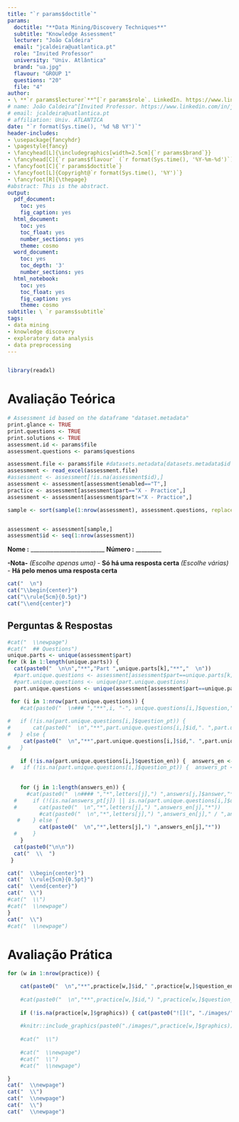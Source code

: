 ```yaml
---
title: "`r params$doctitle`"
params:
  doctitle: "**Data Mining/Discovery Techniques**"
  subtitle: "Knowledge Assessment"
  lecturer: "João Caldeira"
  email: "jcaldeira@uatlantica.pt"
  role: "Invited Professor"
  university: "Univ. Atlântica"
  brand: "ua.jpg"
  flavour: "GROUP 1"
  questions: "20"
  file: "4"
author: 
- \ **`r params$lecturer`**^[`r params$role`. LinkedIn. https://www.linkedin.com/in/joao-carlos-caldeira/], [*`r params$email`*](mailto:`r params$email`), **`r params$university`**
# name: João Caldeira^[Invited Professor. https://www.linkedin.com/in/joao-carlos-caldeira/]
# email: jcaldeira@uatlantica.pt
# affiliation: Univ. ATLANTICA
date: "`r format(Sys.time(), '%d %B %Y')`"
header-includes:
- \usepackage{fancyhdr}
- \pagestyle{fancy}
- \fancyhead[L]{\includegraphics[width=2.5cm]{`r params$brand`}}
- \fancyhead[C]{`r params$flavour` (`r format(Sys.time(), '%Y-%m-%d')`)}
- \fancyfoot[C]{`r params$doctitle`}
- \fancyfoot[L]{Copyright@`r format(Sys.time(), '%Y')`}
- \fancyfoot[R]{\thepage}
#abstract: This is the abstract.
output:
  pdf_document: 
    toc: yes
    fig_caption: yes
  html_document: 
    toc: yes
    toc_float: yes
    number_sections: yes
    theme: cosmo
  word_document:
    toc: yes
    toc_depth: '3'
    number_sections: yes
  html_notebook: 
    toc: yes
    toc_float: yes
    fig_caption: yes
    theme: cosmo
subtitle: \ `r params$subtitle`
tags:
- data mining
- knowledge discovery
- exploratory data analysis
- data preprocessing
---
```


\newpage

```r
```


```r
library(readxl)
```


# Avaliação Teórica
```r

# Assessment id based on the dataframe "dataset.metadata"
print.glance <- TRUE
print.questions <- TRUE
print.solutions <- TRUE
assessment.id <- params$file
assessment.questions <- params$questions

assessment.file <- params$file #datasets.metadata[datasets.metadata$id == assessment.id,]$fullpath
assessment <- read_excel(assessment.file)
#assessment <- assessment[!is.na(assessment$id),]
assessment <- assessment[assessment$enabled=="T",]
practice <- assessment[assessment$part=="X - Practice",]
assessment <- assessment[assessment$part!="X - Practice",]

sample <- sort(sample(1:nrow(assessment), assessment.questions, replace=F), decreasing = F)


assessment <- assessment[sample,]
assessment$id <- seq(1:nrow(assessment))
```

**Nome :** __________________________
\newline
\newline
**Número :** _________
\newline

**-Nota-**
\newline
*(Escolhe apenas uma)* - **Só há uma resposta certa**
\newline
*(Escolhe várias)* - **Há pelo menos uma resposta certa**


```r
cat("  \n")
cat("\\begin{center}")
cat("\\rule{5cm}{0.5pt}")
cat("\\end{center}")
```



## Perguntas & Respostas
```r
#cat("  \\newpage")
#cat("  ## Questions")
unique.parts <- unique(assessment$part)
for (k in 1:length(unique.parts)) {
  cat(paste0("  \n\n","**","Part ",unique.parts[k],"**","  \n"))
  #part.unique.questions <- assessment[assessment$part==unique.parts[k],c("id","question","comments")]
  #part.unique.questions <- unique(part.unique.questions)
  part.unique.questions <- unique(assessment[assessment$part==unique.parts[k],])

 for (i in 1:nrow(part.unique.questions)) { 
    #cat(paste0("  \n### ","**",i, "-", unique.questions[i,]$question,"**"))
    
#   if (!is.na(part.unique.questions[i,]$question_pt)) { 
#       cat(paste0("  \n","**",part.unique.questions[i,]$id,". ",part.unique.questions[i,]$question_en, " / ", part.unique.questions[i,]$question_pt,"**"," *",part.unique.questions[i,]$comments,"*")) 
#   } else {
     cat(paste0("  \n","**",part.unique.questions[i,]$id,". ",part.unique.questions[i,]$question_en,"**"," *",part.unique.questions[i,]$comments,"*"))
#   }
       
    if (!is.na(part.unique.questions[i,]$question_en)) {  answers_en <- unlist(strsplit(part.unique.questions$answer_en[i],",")) }
 #   if (!is.na(part.unique.questions[i,]$question_pt)) {  answers_pt <- unlist(strsplit(part.unique.questions$answer_pt[i],",")) }
     
    
    for (j in 1:length(answers_en)) { 
      #cat(paste0("  \n#### ","*",letters[j],") ",answers[j,]$answer,"*"))
  #     if (!(is.na(answers_pt[j]) || is.na(part.unique.questions[i,]$question_pt))) {
  #       cat(paste0("  \n","*",letters[j],") ",answers_en[j],"*"))
          #cat(paste0("  \n","*",letters[j],") ",answers_en[j]," / ",answers_pt[j],"*")) 
   #    } else {
          cat(paste0("  \n","*",letters[j],") ",answers_en[j],"*"))
  #     }
    }
  cat(paste0("\n\n"))
  cat("  \\  ")
 }

cat("  \\begin{center}")
cat("  \\rule{5cm}{0.5pt}")
cat("  \\end{center}")
cat("  \\")
#cat("  \\")
#cat("  \\newpage")
}
cat("  \\")
#cat("  \\newpage")
```

\newpage
# Avaliação Prática

```r


for (w in 1:nrow(practice)) {

    cat(paste0("  \n","**",practice[w,]$id," ",practice[w,]$question_en,"**","  \n\n\n\n"))
    
    #cat(paste0("  \n","**",practice[w,]$id,") ",practice[w,]$question_pt,"**","  \n\n\n\n"))
     
    if (!is.na(practice[w,]$graphics)) { cat(paste0("![](", "./images/",practice[w,]$graphics,")"), "\n") }
  
    #knitr::include_graphics(paste0("./images/",practice[w,]$graphics))
   
    #cat("  \\")
    
    #cat("  \\newpage")
    #cat("  \\")
    #cat("  \\newpage")

}
cat("  \\newpage")
cat("  \\")
cat("  \\newpage")
cat("  \\")
cat("  \\newpage")

```

